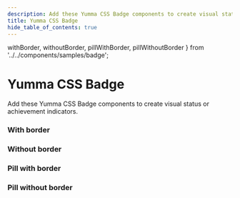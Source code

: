 ```yaml
---
description: Add these Yumma CSS Badge components to create visual status or achievement indicators.
title: Yumma CSS Badge
hide_table_of_contents: true
---
```


  withBorder,
  withoutBorder,
  pillWithBorder,
  pillWithoutBorder
} from '../../components/samples/badge';

# Yumma CSS Badge

Add these Yumma CSS Badge components to create visual status or achievement indicators.

### With border

<ClassPreview
  codeData={withBorder}
  useCenter
  usePadding
  useHeight='55px'
  useTabs
  useVersion='release'
/>

### Without border

<ClassPreview
  codeData={withoutBorder}
  useCenter
  usePadding
  useHeight='55px'
  useTabs
  useVersion='release'
/>

### Pill with border

<ClassPreview
  codeData={pillWithBorder}
  useCenter
  usePadding
  useHeight='55px'
  useTabs
  useVersion='release'
/>

### Pill without border

<ClassPreview
  codeData={pillWithoutBorder}
  useCenter
  usePadding
  useHeight='55px'
  useTabs
  useVersion='release'
/>
